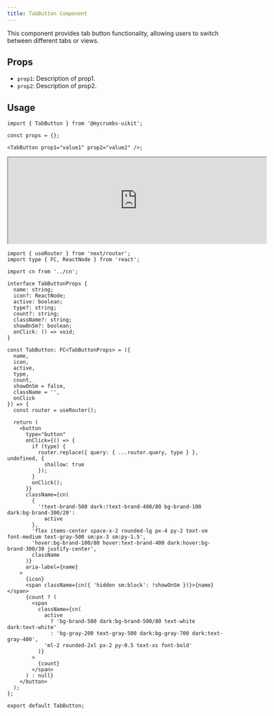 ```yaml
---
title: TabButton Component
---
```


This component provides tab button functionality, allowing users to switch between different tabs or views.

## Props

- `prop1`: Description of prop1.
- `prop2`: Description of prop2.

## Usage

```tsx
import { TabButton } from '@mycrumbs-uikit';

const props = {};

<TabButton prop1="value1" prop2="value2" />;
```

<iframe src="https://example.com" width="600" height="200"  rounded="12px' frameborder="0"></iframe>


```tsx
import { useRouter } from 'next/router';
import type { FC, ReactNode } from 'react';

import cn from '../cn';

interface TabButtonProps {
  name: string;
  icon?: ReactNode;
  active: boolean;
  type?: string;
  count?: string;
  className?: string;
  showOnSm?: boolean;
  onClick: () => void;
}

const TabButton: FC<TabButtonProps> = ({
  name,
  icon,
  active,
  type,
  count,
  showOnSm = false,
  className = '',
  onClick
}) => {
  const router = useRouter();

  return (
    <button
      type="button"
      onClick={() => {
        if (type) {
          router.replace({ query: { ...router.query, type } }, undefined, {
            shallow: true
          });
        }
        onClick();
      }}
      className={cn(
        {
          '!text-brand-500 dark:!text-brand-400/80 bg-brand-100 dark:bg-brand-300/20':
            active
        },
        'flex items-center space-x-2 rounded-lg px-4 py-2 text-sm font-medium text-gray-500 sm:px-3 sm:py-1.5',
        'hover:bg-brand-100/80 hover:text-brand-400 dark:hover:bg-brand-300/30 justify-center',
        className
      )}
      aria-label={name}
    >
      {icon}
      <span className={cn({ 'hidden sm:block': !showOnSm })}>{name}</span>
      {count ? (
        <span
          className={cn(
            active
              ? 'bg-brand-500 dark:bg-brand-500/80 text-white dark:text-white'
              : 'bg-gray-200 text-gray-500 dark:bg-gray-700 dark:text-gray-400',
            'ml-2 rounded-2xl px-2 py-0.5 text-xs font-bold'
          )}
        >
          {count}
        </span>
      ) : null}
    </button>
  );
};

export default TabButton;

```